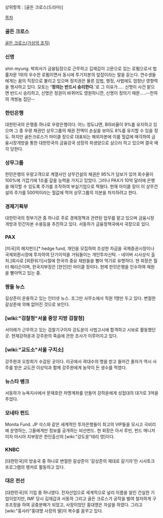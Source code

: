 상위항목 : [골든 크로스(드라마)]

[[목차]]
=== 골든 크로스 ===
[[골든 크로스(가상의 조직)]]

=== 신명 ===
shin myung. 박희서가 금융팀장으로 근무하고 깁재갑이 고문으로 있는 로펌으로서 법률자문 1위의 우수한 로펌이면서 동시에 투기자본의 앞잡이라는 말을 듣는다. 연수생들에게는 꿈의 직장으로 불리고 있으며 정치권은 물론 입법, 행정, 사법에도 엄청난 영향력을 행사하고 있다. 모토는 ''''정의는 반드시 승리한다.''''로 그 이유가..... 신명이 사건 맡으면 반드시 승리하고, 신명은 정권이 바뀌어도 영원하니깐, 신명이 정의기 때문.....--천하의 개쌍놈 집단--
 
=== 한민은행 ===
대한민국의 은행중 하나로 우량은행이다. 어느 정도냐면, BIS비율이 9%를 유지하고 있으며 그 중 우량 채권인 상무그룹의 채권 전액이 손실을 보아도 8%를 유지할 수 있을 정도. 하지만 골든크로스가 마이클 장으로 대표되는 해외자본에 이를 헐값에 매각하여 금융시장개방을 통한 대한민국의 금융강국 성장의 희생양으로 삼으러 하고 있으며 결국 매각 당한다.

=== 상무그룹 ===
한민은행의 우량고객으로 계열사인 상무건설의 채권은 95%가 담보가 있어 회수율이 100%에 가깝기에 1조를 갚을 능력을 가지고 있었다. 그러나 PAX가 10억 달러에 은행을 매각할 수 있도록 주가를 조작하여 부실기업으로 찍혔다. 현재 마이클 장이 이 상무건설의 주가를 500억이라는 헐값에 먹어 상무그룹의 지분을 차지하려고 한다.

=== 경제기획부 ===
대한민국의 정부기관 중 하나로 주로 경제정책과 관련된 업무를 맡고 있으며 금융시장 개방과 민간자본 수용등을 추진하고 있다. 서동하가 금융정책국에서 국장으로 있다.

=== PAX ===
[미국]의 헤지펀드[* hedge fund, 개인을 모집하여 조성한 자금을 국제증권시장이나 국제외환시장에 투자하여 단기이익을 거둬들이는 개인투자신탁. - 네이버 시사상식 출처.]회사로 [외환위기]시절에 한국의 중요 재원들을 빨아 먹기로 유명하다. 현 회장은 월터 해리슨이며, 한국지부장은 [한인]인 마이클 장이다. 현제 한민은행을 인수하여 재원을 빨아먹고 있는 중.

=== 짱돌 뉴스 ===
길상준이 운용하고 있는 인터넷 뉴스. 조그만 사무소에서 직원 1명만 두고 있다. 변절한 갈상준에 의해 없어진 것으로 보인다.

=== [wiki:"검찰청"서울 중앙 지방 검찰청] ===
서이레가 근무하고 있는 검찰기구이자 강도윤이 사법고시에 합격하고 시보로 활동했던 곳. 현재강하윤과 강주완의 죽음에 관한 조사가 이루어지고 있다. 

=== [wiki:"교도소"서울 구치소] ===
강주완과 오창희가 수감된 곳이다. 이곳에서 곽대수의 명을 받고 들어간 줄자가 역시 사주를 받은 교도관 이상익과 함께 강주완에게 농약이 든 생수를 먹였다.

=== 뉴스타 뱅크 ===
서동하가 뉴욕지사에서 문재호란 차명계좌를 만들어 강하윤에게 성접대의 대가로 3억을 주었다.

=== 모네타 펀드 ===
Monita Fund. JP 삭스와 같은 세계적인 투자은행들이 최고의 VIP들을 모시고 극비리에 운영하는, 그들에게만 정보를 공개하는 비선펀드. 현 회장은 아서 루빈, 펀드 메니저이자 아시아 지부장은 한인출신의 [wiki:"강도윤"테리 영]이다.

=== KNBC ===
[대한민국]의 방송국 중 하나로 변절한 갈상준이 '갈상준의 제대로 갈기자'란 시사토크 프로그램의 앵커로 활동하고 있다.  

=== 대은 전선 ===
[대한민국]의 기업 중 하나였다. 전자산업으로 세계적으로 널리 이름을 알린 건실한 기업이었지만, IMF 당시 김재갑과 서동하 그리고 골든 크로스가 공작을 벌여 철저하게 구조조정을 하여 공중분해가 되었고, 사장이었던 홍대명은 자살을 하였다. 그리고 [wiki:"홍사라"홍대명 사장의 딸]이 복수를 꿈꾸고 있다.
